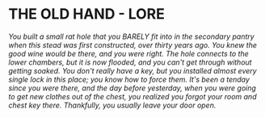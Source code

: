 # THE OLD HAND - LORE

_You built a small rat hole that you BARELY fit into in the secondary pantry when this stead was first constructed, over thirty years ago.
You knew the good wine would be there, and you were right.
The hole connects to the lower chambers, but it is now flooded, and you can't get through without getting soaked.
You don't really have a key, but you installed almost every single lock in this place; you know how to force them.
It's been a tenday since you were there, and the day before yesterday, when you were going to get new clothes out of the chest,
you realized you forgot your room and chest key there. Thankfully, you usually leave your door open._
